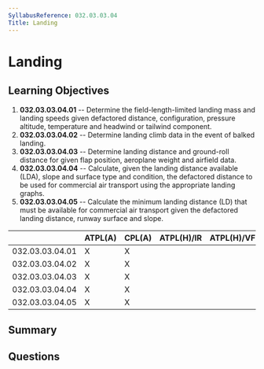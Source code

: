 ```yaml
---
SyllabusReference: 032.03.03.04
Title: Landing
---
```


# Landing

## Learning Objectives

1. **032.03.03.04.01** -- Determine the field-length-limited landing mass and
   landing speeds given defactored distance, configuration, pressure altitude,
   temperature and headwind or tailwind component.
2. **032.03.03.04.02** -- Determine landing climb data in the event of balked
   landing.
3. **032.03.03.04.03** -- Determine landing distance and ground-roll distance for
   given flap position, aeroplane weight and airfield data.
4. **032.03.03.04.04** -- Calculate, given the landing distance available (LDA),
   slope and surface type and condition, the defactored distance to be used for
   commercial air transport using the appropriate landing graphs.
5. **032.03.03.04.05** -- Calculate the minimum landing distance (LD) that must be
   available for commercial air transport given the defactored landing distance,
   runway surface and slope.

|                 | ATPL(A) | CPL(A) | ATPL(H)/IR | ATPL(H)/VFR | CPL(H) | IR  | CBIR(A) |
| --------------- | ------- | ------ | ---------- | ----------- | ------ | --- | ------- |
| 032.03.03.04.01 | X       | X      |            |             |        |     |         |
| 032.03.03.04.02 | X       | X      |            |             |        |     |         |
| 032.03.03.04.03 | X       | X      |            |             |        |     |         |
| 032.03.03.04.04 | X       | X      |            |             |        |     |         |
| 032.03.03.04.05 | X       | X      |            |             |        |     |         |

## Summary

## Questions
